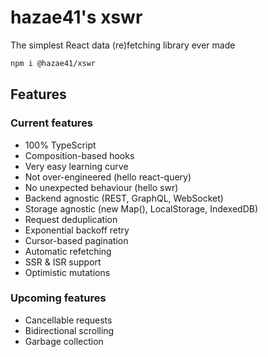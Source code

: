 # hazae41's xswr

The simplest React data (re)fetching library ever made

```bash
npm i @hazae41/xswr
```

## Features

### Current features 

- 100% TypeScript
- Composition-based hooks
- Very easy learning curve
- Not over-engineered (hello react-query)
- No unexpected behaviour (hello swr)
- Backend agnostic (REST, GraphQL, WebSocket)
- Storage agnostic (new Map(), LocalStorage, IndexedDB)
- Request deduplication
- Exponential backoff retry
- Cursor-based pagination
- Automatic refetching
- SSR & ISR support
- Optimistic mutations

### Upcoming features

- Cancellable requests
- Bidirectional scrolling
- Garbage collection
